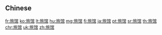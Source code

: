 {{also|旅館}}
==Chinese==
{{zh-see|旅館}}

[[fr:旅馆]]
[[ko:旅馆]]
[[lt:旅馆]]
[[hu:旅馆]]
[[mg:旅馆]]
[[fj:旅馆]]
[[ja:旅馆]]
[[pt:旅馆]]
[[sr:旅馆]]
[[th:旅馆]]
[[chr:旅馆]]
[[uk:旅馆]]
[[zh:旅馆]]